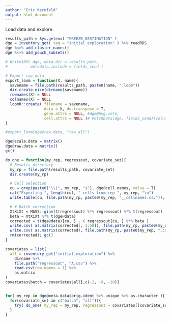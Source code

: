 ```yaml
---
author: "Eric Kernfeld"
output: html_document
---
```


Load data and explore.

```r
results_path = Sys.getenv( "FREEZR_DESTINATION" )
dge = inventory_get( tag = "initial_exploration" ) %>% readRDS
dge %<>% add_cluster_names()
dge %<>% add_pouch_subsets()

# Write10X( dge, data.dir = results_path,
#          metadata.include = fields_send )
```

```r
# Export raw data
export_loom = function(X, name){
  savename = file.path(results_path, paste0(name, ".loom"))
  dir.create.nice(dirname(savename))
  rownames(X) = NULL
  colnames(X) = NULL
  loomR::create( filename = savename,
                 data = X, do.transpose = T,
                 gene.attrs = NULL, #dge@hvg.info,
                 cell.attrs = NULL )# FetchData(dge, fields_send)[colnames(X), ] )
}

#export_loom(dge@raw.data, "raw_all")

dge@scale.data = matrix()
dge@raw.data = matrix()
gc()

do_one = function(my_rep, regressout, covariate_set){
  # Results directory
  my_rp = file.path(results_path, covariate_set)
  dir.create(my_rp)

  # Cell selection
  cu = grep(paste0("\\|", my_rep, "$"), dge@cell.names, value = T)
  cat("Exporting ", length(cu), " cells from rep ", my_rep, "\n")
  write.table(cu, file.path(my_rp, paste0(my_rep, "__cellnames.csv")), row.names = F, col.names = F)

  # # Batch correction
  XtXiXt = MASS::ginv(t(regressout) %*% regressout) %*% t(regressout)
  beta = XtXiXt %*% t(dge@data)
  corrected = t(dge@data)[cu, ] - ( regressout[cu, ] %*% beta )
  write.csv( as.matrix(corrected[, 1:50]), file.path(my_rp, paste0(my_rep, "__top50.csv")) )
  write.csv( as.matrix(corrected), file.path(my_rp, paste0(my_rep, ".csv")) )
  rm(corrected); gc()
}

covariates = list(
  all = inventory_get("initial_exploration") %>% 
    dirname %>% 
    file.path("regressout", "A.csv") %>% 
    read.csv(row.names = 1) %>% 
    as.matrix
)
covariates$batch = covariates$all[,c(-2, -9, -10)]


for( my_rep in dge@meta.data$orig.ident %>% unique %>% as.character ){
  for(covariate_set in c("batch", "all")){
    try( do_one( my_rep = my_rep, regressout = covariates[[covariate_set]], covariate_set = covariate_set ) )
  }
}

```


